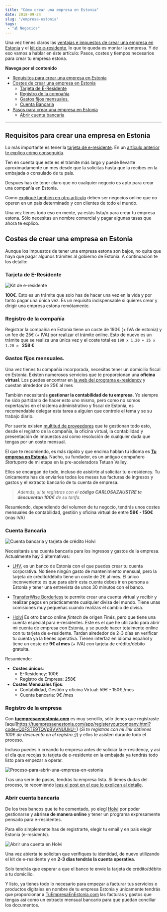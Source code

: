 ```yaml
---
title: "Cómo crear una empresa en Estonia"
date: 2018-09-24
slug: "/empresa-estonia"
tags: 
 - "💰 Negocios"
---
```

Una vez tienes claros las [ventajas e impuestos de crear una empresa en Estonia](/impuestos-estonia) y el [kit de e-residente](/e-residency), lo que te queda es montar la empresa. Y de eso vamos a hablar en éste artículo: Pasos, costes y tiempos necesarios para crear tu empresa estona.

**Navega por el contenido**
* [Requisitos para crear una empresa en Estonia](#requisitosparacrearunaempresaenestonia)
* [Costes de crear una empresa en Estonia](#costesdecrearunaempresaenestonia)
    * [Tarjeta de E-Residente](#tarjetadeeresidente)
    * [Registro de la compañía](#registrodelacompaa)
    * [Gastos fijos mensuales. ](#gastosfijosmensuales)
    * [Cuenta Bancaria](#cuentabancaria)
* [Pasos para crear una empresa en Estonia](#pasosparacrearunaempresaenestonia)
    * [Abrir cuenta bancaria](#abrircuentabancaria)

***

## Requisitos para crear una empresa en Estonia
Lo más importante es tener la [tarjeta de e-residente](/e-residency). En un [artículo anterior te explico cómo conseguirla](/e-residency). 

Ten en cuenta que este es el trámite más largo y puede llevarte aproximadamente un mes desde que la solicitas hasta que la recibes en la embajada o consulado de tu país.

Despues has de tener claro que no cualquier negocio es apto para crear una compañía en Estonia. 

Como [expliqué también en otro artículo](/impuestos-estonia) deben ser negocios online que no operen en un pais determinado y con clientes de todo el mundo.

Una vez tienes todo eso en mente, ya estás lista/o para crear tu empresa estona. Sólo necesitas un nombre comercial y pagar algunas tasas que ahora te explico.

## Costes de crear una empresa en Estonia
Aunque los impuestos de tener una empresa estona son bajos, no quita que haya que pagar algunos trámites al gobierno de Estonia. A continuación te los detallo:

### Tarjeta de E-Residente

![Kit de e-residente](./IMG_20180912_173233-1.jpg)

**100€**. Esto es un trámite que solo has de hacer una vez en la vida y por tanto pagar una única vez. Es un requisito indispensable si quieres crear y dirigir una empresa estona remótamente.

### Registro de la compañía
Registrar la compañía en Estonia tiene un coste de 190€ (+ IVA de estonia) y un fee de 25€ (+ IVA) por realizar el trámite online. Esto de nuevo es un trámite que se realiza una única vez y el coste total es `190 x 1.20 + 25 x 1.20 = ` **258 €**

### Gastos fijos mensuales. 

Una vez tienes tu compañía incorporada, necesitas tener un domicilio fiscal en Estonia. Existen numerosos servicios que te proporcionan una **oficina virtual**. Los puedes encontrar en [la web del programa e-residency](https://e-resident.gov.ee/run-a-company/) y cuestan alrededor de 25€ al mes

También necesitarás **gestionar la contabilidad de tu empresa**. Yo siempre he sido partidario de hacer esto uno mismo, pero como no somos expertas/os en el sistema administrativo y fiscal de Estonia, es recomendable delegar esta tarea a alguien que controle el tema y se su trabajo diario.

Por suerte existen [multitud de proveedores](https://e-resident.gov.ee/run-a-company/) que te gestionan todo esto, desde el registro de la compañía, la oficina virtual, la contabilidad y presentación de impuestos así como resolución de cualquier duda que tengas por un coste mensual.

El que te recomiendo, es más rápido y que encima hablan tu idioma es **[Tu empresa en Estonia](https://tuempresaenestonia.com/)**. Nacho, su fundador, es un antiguo compañero *Startupero* de mi etapa en la pre-aceleradora Tetuan Valley. 

Ellos se encargan de todo, incluso de asistirte al solicitar tu e-residency. Tu únicamente has de enviarles todos los meses tus facturas de ingresos y gastos y el extracto bancario de tu cuenta de empresa.

>*Además, si te registras con el **código CARLOSAZAUSTRE te descuentan 100€** de su tarifa.*

Resumiendo, dependiendo del volumen de tu negocio, tendrás unos costes mensuales de contabilidad, gestión y oficina virtual de entre **59€ - 150€** (más IVA)

### Cuenta Bancaria

![Cuenta bancaria y tarjeta de crédito Holvi](./hero-e-residents-1024x546@2x.jpg)

Necesitarás una cuenta bancaria para los ingresos y gastos de la empresa. Actualmente hay 3 alternativas:

* [LHV](https://www.lhv.ee/en/), es un banco de Estonia con el que puedes crear tu cuenta corporativa. No tiene ningún gasto de mantenimiento mensual, pero la tarjeta de crédito/débito tiene un coste de 2€ al mes. El único inconveniente es que para abrir esta cuenta debes ir en persona a Estonia y tener una entrevista de unos 30 minutos con el banco.

* [TransferWise Borderless](https://transferwise.com/gb/borderless/) te permite crear una cuenta virtual y recibir y realizar pagos en prácticamente cualquier divisa del mundo. Tiene unas comisiones muy pequeñas cuando realizas el cambio de divisa.

* [Holvi](https://about.holvi.com/e-residents/) Es otro banco online *fintech* de origen Finés, pero que tiene una cuenta especial para e-residentes. Este es el que he utilizado para abrir mi cuenta de empresa con Estonia, y se puede hacer totalmente online con tu tarjeta de e-residente. Tardan alrededor de 2-3 días en verificar tu cuenta  ya la tienes operativa. Tienen interfaz en idioma español y tiene un coste de **9€ al mes** (+ IVA) con tarjeta de crédito/débito gratuita.

Resumiendo:

* **Costes únicos**:
    * E-Residency: 100€
    * Registro de Empresa: 258€
* **Costes Mensuales fijos**:
    * Contabilidad, Gestión y oficina Virtual: 59€ - 150€ /mes
    * Cuenta bancaria: 9€ /mes

### Registro de la empresa

Con **[tuempresaenestonia.com](https://tuempresaenestonia.com/app/registeryourcompany.html?code=Q0FSTE9TQVpBVVNUUkU=)** es muy sencillo, sólo tienes que registraste [aquí]https://tuempresaenestonia.com/app/registeryourcompany.html?code=Q0FSTE9TQVpBVVNUUkU=) (*Si te registras con mi link obtienes 100€ de descuento en el registro ;)*) y ellos te asisten durante todo el proceso.

Incluso puedes ir creando tu empresa antes de soliciar la e-residency, y así el día que recojas tu tarjeta de e-residente en la embajada ya tendrás todo listo para empezar a operar.

![Proceso-para-abrir-una-empresa-en-estonia](./Proceso-para-el-blog.png)

Tras una serie de pasos, tendrás tu empresa lista. Si tienes dudas del proceso, te recomiendo [leas el post en el que lo explican al detalle](https://tuempresaenestonia.com/el-proceso-de-montar-tu-empresa-en-estonia/).


### Abrir cuenta bancaria

De los tres bancos que te he comentado, yo elegí [Holvi](https://about.holvi.com/e-residents/) por poder gestionarse y **abrirse de manera online** y tener un programa expresamente pensado para e-residentes.

Para ello simplemente has de registrarte, elegir tu email y en pais elegir Estonia (e-residents).

![Abrir una cuenta en Holvi](./Screen-Shot-2018-09-16-at-17.46.15.png)

Una vez abierta te solicitan que verifiques tu identidad, de nuevo utilizando el kit de e-residente y en **2-3 días tendrás la cuenta operativa**.

Solo tendrás que esperar a que el banco te envíe la tarjeta de crédito/débito a tu domicilio.

Y listo, ya tienes todo lo necesario para empezar a facturar tus servicios o productos digitales en nombre de tu empresa Estonia y únicamente tendrás que proporcionar a [TuEmpresaEnEstonia.com](https://tuempresaenestonia.com/app/registeryourcompany.html?code=Q0FSTE9TQVpBVVNUUkU=) las facturas y gastos que tengas así como un extracto mensual bancario para que puedan conciliar los documentos.